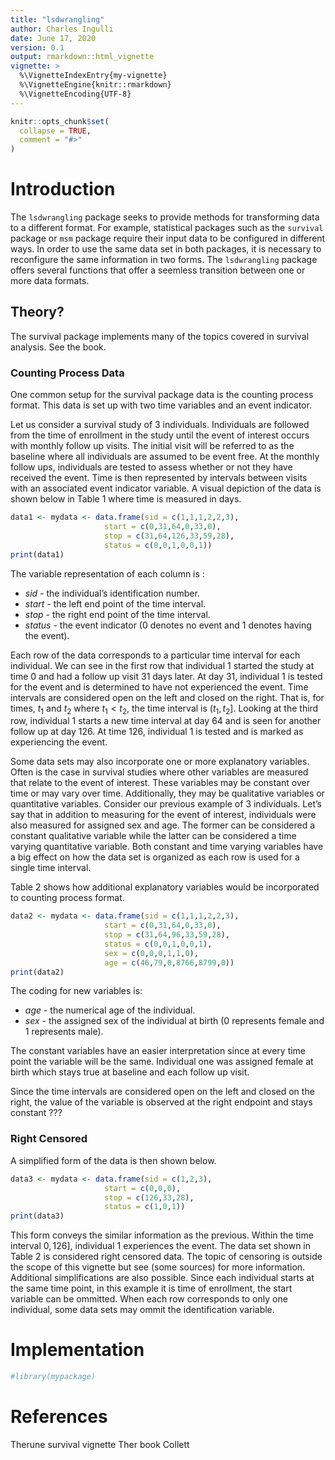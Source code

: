 ```yaml
---
title: "lsdwrangling"
author: Charles Ingulli
date: June 17, 2020
version: 0.1
output: rmarkdown::html_vignette
vignette: >
  %\VignetteIndexEntry{my-vignette}
  %\VignetteEngine{knitr::rmarkdown}
  %\VignetteEncoding{UTF-8}
---
```


```r
knitr::opts_chunk$set(
  collapse = TRUE,
  comment = "#>"
)
```

# Introduction

The `lsdwrangling` package seeks to provide methods for transforming data to a different format. For example, statistical packages such as the `survival` package or `msm` package require their input data to be configured in different ways. In order to use the same data set in both packages, it is necessary to reconfigure the same information in two forms. The `lsdwrangling` package offers several functions that offer a seemless transition between one or more data formats. 

## Theory?



The survival package implements many of the topics covered in survival analysis. See the book. 



### Counting Process Data

One common setup for the survival package data is the counting process format. This data is set up with two time variables and an event indicator. 




Let us consider a survival study of 3 individuals. Individuals are followed from the time of enrollment in the study until the event of interest occurs with monthly follow up visits. The initial visit will be referred to as the baseline where all individuals are assumed to be event free. At the monthly follow ups, individuals are tested to assess whether or not they have received the event. Time is then represented by intervals between visits with an associated event indicator variable. A visual depiction of the data is shown below in Table 1 where time is measured in days. 

```r
data1 <- mydata <- data.frame(sid = c(1,1,1,2,2,3),
                     start = c(0,31,64,0,33,0),
                     stop = c(31,64,126,33,59,28),
                     status = c(0,0,1,0,0,1))
print(data1)
```

The variable representation of each column is :

* _sid_ - the individual's identification number.
* _start_ - the left end point of the time interval.
* _stop_ - the right end point of the time interval.
* _status_ - the event indicator (0 denotes no event and 1 denotes having the event).

Each row of the data corresponds to a particular time interval for each individual. We can see in the first row that individual 1 started the study at time 0 and had a follow up visit 31 days later. At day 31, individual 1 is tested for the event and is determined to have not experienced the event. Time intervals are considered open on the left and closed on the right. That is, for times, $t_1$ and $t_2$ where $t_1 < t_2$, the time interval is $(t_1, t_2]$. Looking at the third row, individual 1 starts a new time interval at day 64 and is seen for another follow up at day 126. At time 126, individual 1 is tested and is marked as experiencing the event.


Some data sets may also incorporate one or more explanatory variables. Often is the case in survival studies where other variables are measured that relate to the event of interest. These variables may be constant over time or may vary over time. Additionally, they may be qualitative variables or quantitative variables. Consider our previous example of 3 individuals. Let's say that in addition to measuring for the event of interest, individuals were also measured for assigned sex and age. The former can be considered a constant qualitative variable while the latter can be considered a time varying quantitative variable. Both constant and time varying variables have a big effect on how the data set is organized as each row is used for a single time interval. 


Table 2 shows how additional explanatory variables would be incorporated to counting process format.

```r
data2 <- mydata <- data.frame(sid = c(1,1,1,2,2,3),
                     start = c(0,31,64,0,33,0),
                     stop = c(31,64,96,33,59,28),
                     status = c(0,0,1,0,0,1),
                     sex = c(0,0,0,1,1,0),
                     age = c(46,79,0,8766,8799,0))
print(data2)
```

The coding for new variables is:

* _age_ - the numerical age of the individual.
* _sex_ - the assigned sex of the individual at birth (0 represents female and 1 represents male).

The constant variables have an easier interpretation since at every time point the variable will be the same. Individual one was assigned female at birth which stays true at baseline and each follow up visit. 



Since the time intervals are considered open on the left and closed on the right, the value of the variable is observed at the right endpoint and stays constant ???

### Right Censored

<!-- Since this study was solely concerned with survival time, the rows of follow up visits does not offer any additional insight to survival. -->
A simplified form of the data is then shown below.

```r
data3 <- mydata <- data.frame(sid = c(1,2,3),
                     start = c(0,0,0),
                     stop = c(126,33,28),
                     status = c(1,0,1))
print(data3)
```

This form conveys the similar information as the previous. Within the time interval $0, 126]$, individual 1 experiences the event. The data set shown in Table 2 is considered right censored data. The topic of censoring is outside the scope of this vignette but see (some sources) for more information. Additional simplifications are also possible. Since each individual starts at the same time point, in this example it is time of enrollment, the start variable can be ommitted. When each row corresponds to only one individual, some data sets may ommit the identification variable. 


# Implementation









```r
#library(mypackage)
```








# References

Therune survival vignette
Ther book
Collett




